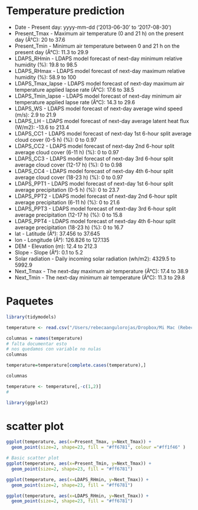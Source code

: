 
# Temperature prediction

- Date - Present day: yyyy-mm-dd ('2013-06-30' to '2017-08-30')
- Present_Tmax - Maximum air temperature (0 and 21 h) on the present day (Â°C): 20 to 37.6
- Present_Tmin - Minimum air temperature between 0 and 21 h on the present day (Â°C): 11.3 to 29.9
- LDAPS_RHmin - LDAPS model forecast of next-day minimum relative humidity (%): 19.8 to 98.5
- LDAPS_RHmax - LDAPS model forecast of next-day maximum relative humidity (%): 58.9 to 100
- LDAPS_Tmax_lapse - LDAPS model forecast of next-day maximum air temperature applied lapse rate (Â°C): 17.6 to 38.5
- LDAPS_Tmin_lapse - LDAPS model forecast of next-day minimum air temperature applied lapse rate (Â°C): 14.3 to 29.6
- LDAPS_WS - LDAPS model forecast of next-day average wind speed (m/s): 2.9 to 21.9
- LDAPS_LH - LDAPS model forecast of next-day average latent heat flux (W/m2): -13.6 to 213.4
- LDAPS_CC1 - LDAPS model forecast of next-day 1st 6-hour split average cloud cover (0-5 h) (%): 0 to 0.97
- LDAPS_CC2 - LDAPS model forecast of next-day 2nd 6-hour split average cloud cover (6-11 h) (%): 0 to 0.97
- LDAPS_CC3 - LDAPS model forecast of next-day 3rd 6-hour split average cloud cover (12-17 h) (%): 0 to 0.98
- LDAPS_CC4 - LDAPS model forecast of next-day 4th 6-hour split average cloud cover (18-23 h) (%): 0 to 0.97
- LDAPS_PPT1 - LDAPS model forecast of next-day 1st 6-hour split average precipitation (0-5 h) (%): 0 to 23.7
- LDAPS_PPT2 - LDAPS model forecast of next-day 2nd 6-hour split average precipitation (6-11 h) (%): 0 to 21.6
- LDAPS_PPT3 - LDAPS model forecast of next-day 3rd 6-hour split average precipitation (12-17 h) (%): 0 to 15.8
- LDAPS_PPT4 - LDAPS model forecast of next-day 4th 6-hour split average precipitation (18-23 h) (%): 0 to 16.7
- lat - Latitude (Â°): 37.456 to 37.645
- lon - Longitude (Â°): 126.826 to 127.135
- DEM - Elevation (m): 12.4 to 212.3
- Slope - Slope (Â°): 0.1 to 5.2
- Solar radiation - Daily incoming solar radiation (wh/m2): 4329.5 to 5992.9
- Next_Tmax - The next-day maximum air temperature (Â°C): 17.4 to 38.9
- Next_Tmin - The next-day minimum air temperature (Â°C): 11.3 to 29.8

# Paquetes

```r
library(tidymodels)
```


```r
temperature <- read.csv("/Users/rebecaangulorojas/Dropbox/Mi Mac (Rebeca’s MacBook Air)/Documents/ITAM.20/DecimoSemestre/Estadistica-Aplicada-I/Proyecto_Final/Temperature-prediction-MultipleRegression/Data/Bias_correction_ucl.csv")

columnas = names(temperature)
# falta documentar esto
# nos quedamos con variable no nulas
columnas
````


```r
temperature=temperature[complete.cases(temperature),]


```

```r
columnas
```


```r
temperature <- temperature[,-c(1,2)]
#
```


```r
library(ggplot2)
```


# scatter plot
```r
ggplot(temperature, aes(x=Present_Tmax, y=Next_Tmax)) +
  geom_point(size=2, shape=23, fill = "#ff6781", colour ="#ff1f46" )
```

```r
# Basic scatter plot
ggplot(temperature, aes(x=Present_Tmin, y=Next_Tmax)) +
  geom_point(size=2, shape=23, fill = "#ff6781")
```
```r
ggplot(temperature, aes(x=LDAPS_RHmin, y=Next_Tmax)) +
  geom_point(size=2, shape=23, fill = "#ff6781")
```
```r
ggplot(temperature, aes(x=LDAPS_RHmin, y=Next_Tmax)) +
  geom_point(size=2, shape=23, fill = "#ff6781")
```










